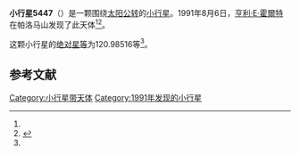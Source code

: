 {{Infobox planet
| bgcolour = #FFFFC0
| name = 5447 Lallement
| symbol = 
| image = 
| caption = 
| discovery = yes
| discovery_ref = 
| discoverer = [[亨利·E·霍爾特|亨利·E·霍爾特]]
| discovery_site = [[帕洛马山|帕洛马山]] 
| discovered = 1991年8月6日
| designations = yes
| mp_name = 
| named_after = 
| alt_names = 1991 PO14/ 1981 QW1 / 1986 QS2 / 1989 CM8 / 1989 EC1 / 1991 RL12
| mp_category = [[主带小行星|主带小行星]]
| orbit_ref = <ref name="a">[http://ssd.jpl.nasa.gov/sbdb.cgi?sstr=5447 5447 Lallement] {{Wayback|url=http://ssd.jpl.nasa.gov/sbdb.cgi?sstr=5447 |date=20201124020716 }}，小行星數據庫瀏覽器（JPL Small-Body Database Browser）－[[美国国家航空航天局|美国国家航空航天局]]喷气推进实验室</ref>
| epoch = 2456400.5 (2013年4月18日更新)
| aphelion = {{convert|3.2374790|AU|km|3|abbr=on|lk=out}}
| perihelion = {{convert|2.7038556|AU|km|3|abbr=on}}
| semimajor = {{convert|2.9706673|AU|km|3|abbr=on}}
| eccentricity = 0.0898154
| period = 1870.162999 [[日|日]]<br />5.12[[儒略年|儒略年]]
| avg_speed = 
| inclination = 9.80391
| asc_node = 343.84008
| mean_anomaly = 
| arg_peri = 120.98516
| satellites = 
| physical_characteristics = yes
| dimensions = 
| mass = 
| density = 
| surface_grav = 
| escape_velocity = 
| sidereal_day = 
| axial_tilt = 
| pole_ecliptic_lat = 
| pole_ecliptic_lon = 
| albedo = 
| temperatures= 
| temp_name1 = 
| mean_temp_1 = 
| max_temp_1 = 
| temp_name2 = 
| max_temp_2 = 
| spectral_type = 
| abs_magnitude = 120.98516
}}

'''小行星5447'''（{{lang-en|5447 Lallement}}）是一颗围绕[[太阳|太阳]][[公转|公转]]的[[小行星|小行星]]。1991年8月6日，[[亨利·E·霍爾特|亨利·E·霍爾特]]在帕洛马山发现了此天体<ref name="a" /><ref>{{cite news|title=小行星列表|url=http://cfa-www.harvard.edu/iau/lists/NumberedMPs.txt|accessdate=2013-07-08|newspaper=哈佛大学|archive-date=2008-05-17|archive-url=https://web.archive.org/web/20080517010638/http://cfa-www.harvard.edu/iau/lists/NumberedMPs.txt|dead-url=no}}</ref>。

这颗小行星的[[绝对星等|绝对星等]]为120.98516等<ref name="a" />。

==参考文献==
{{reflist}}
{{Minor Planet Number|[[小行星5446|小行星5446]]|[[小行星5448|小行星5448]]}}

{{小天体}}

[[Category:小行星带天体|Category:小行星带天体]]
[[Category:1991年发现的小行星|Category:1991年发现的小行星]]

{{asteroid-stub}}